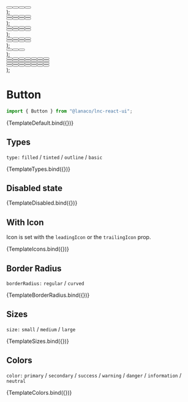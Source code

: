 
<Meta title="General/Button" component={Button} />


  <div style={{ display: "flex", gap: "16px" }}>
    <Button {...args} type={"filled"} />
    <Button {...args} type={"tinted"} />
    <Button {...args} type={"outline"} />
    <Button {...args} type={"basic"} />
  </div>
);

  <div>
    <div style={{ display: "flex", gap: "16px", marginBottom: "16px" }}>
      <Button {...args} type={"filled"} borderRadius={"regular"} />
      <Button {...args} type={"tinted"} borderRadius={"regular"} />
      <Button {...args} type={"outline"} borderRadius={"regular"} />
      <Button {...args} type={"basic"} borderRadius={"regular"} />
    </div>
    <div style={{ display: "flex", gap: "16px" }}>
      <Button
        {...args}
        type={"filled"}
        borderRadius={"curved"}
        leadingIcon="user"
      />
      <Button
        {...args}
        type={"tinted"}
        borderRadius={"curved"}
        leadingIcon="user"
      />
      <Button
        {...args}
        type={"outline"}
        borderRadius={"curved"}
        leadingIcon="user"
      />
      <Button
        {...args}
        type={"basic"}
        borderRadius={"curved"}
        leadingIcon="user"
      />
    </div>
  </div>
);

  <div>
    <div style={{ display: "flex", gap: "16px", marginBottom: "12px" }}>
      <Button {...args} leadingIcon={"user"} type={"filled"} />
      <Button {...args} leadingIcon={"user"} type={"tinted"} />
      <Button {...args} leadingIcon={"user"} type={"outline"} />
      <Button {...args} leadingIcon={"user"} type={"basic"} />
    </div>
    <div style={{ display: "flex", gap: "16px" }}>
      <Button {...args} trailingIcon={"clock"} type={"filled"} />
      <Button {...args} trailingIcon={"clock"} type={"tinted"} />
      <Button {...args} trailingIcon={"clock"} type={"outline"} />
      <Button {...args} trailingIcon={"clock"} type={"basic"} />
    </div>
  </div>
);

  <div>
    <div style={{ display: "flex", gap: "16px", marginBottom: "12px" }}>
      <Button {...args} leadingIcon={"user"} type={"filled"} />
      <Button {...args} leadingIcon={"user"} type={"tinted"} />
      <Button {...args} leadingIcon={"user"} type={"outline"} />
      <Button {...args} leadingIcon={"user"} type={"basic"} />
    </div>
    <div style={{ display: "flex", gap: "16px" }}>
      <Button
        {...args}
        trailingIcon={"clock"}
        type={"filled"}
        iconStyle={"regular"}
      />
      <Button
        {...args}
        trailingIcon={"clock"}
        type={"tinted"}
        iconStyle={"regular"}
      />
      <Button
        {...args}
        trailingIcon={"clock"}
        type={"outline"}
        iconStyle={"regular"}
      />
      <Button
        {...args}
        trailingIcon={"clock"}
        type={"basic"}
        iconStyle={"regular"}
      />
    </div>
  </div>
);

  <div style={{ display: "flex", gap: "16px" }}>
    <Button {...args} size="small" />
    <Button {...args} size="medium" />
    <Button {...args} size="large" />
  </div>
);

  <div>
    <div style={{ display: "flex", gap: "16px", marginBottom: "16px" }}>
      <Button {...args} type={"filled"} color="primary" leadingIcon={"user"} />
      <Button {...args} type={"filled"} color="secondary" />
      <Button {...args} type={"filled"} color="success" />
      <Button {...args} type={"filled"} color="warning" />
      <Button {...args} type={"filled"} color="danger" />
      <Button {...args} type={"filled"} color="information" />
      <Button
        {...args}
        type={"filled"}
        color="neutral"
        trailingIcon={"clock"}
      />
    </div>
    <div style={{ display: "flex", gap: "16px", marginBottom: "16px" }}>
      <Button {...args} type={"tinted"} color="primary" />
      <Button
        {...args}
        type={"tinted"}
        color="secondary"
        leadingIcon={"user"}
      />
      <Button {...args} type={"tinted"} color="success" />
      <Button {...args} type={"tinted"} color="warning" />
      <Button {...args} type={"tinted"} color="danger" />
      <Button
        {...args}
        type={"tinted"}
        color="information"
        trailingIcon={"clock"}
      />
      <Button {...args} type={"tinted"} color="neutral" />
    </div>
    <div style={{ display: "flex", gap: "16px", marginBottom: "16px" }}>
      <Button {...args} type={"basic"} color="primary" />
      <Button {...args} type={"basic"} color="secondary" />
      <Button {...args} type={"basic"} color="success" leadingIcon={"user"} />
      <Button {...args} type={"basic"} color="warning" />
      <Button {...args} type={"basic"} color="danger" trailingIcon={"clock"} />
      <Button {...args} type={"basic"} color="information" />
      <Button {...args} type={"basic"} color="neutral" />
    </div>
    <div style={{ display: "flex", gap: "16px" }}>
      <Button {...args} type={"outline"} color="primary" />
      <Button {...args} type={"outline"} color="secondary" />
      <Button {...args} type={"outline"} color="success" />
      <Button
        {...args}
        type={"outline"}
        color="warning"
        leadingIcon={"user"}
        trailingIcon={"clock"}
      />
      <Button {...args} type={"outline"} color="danger" />
      <Button {...args} type={"outline"} color="information" />
      <Button {...args} type={"outline"} color="neutral" />
    </div>
  </div>
);

# Button

```jsx
import { Button } from "@lanaco/lnc-react-ui";
```

<Canvas withSource="open">
  <Story
    name="Default"
    args={{
      text: "Button",
    }}
  >
    {TemplateDefault.bind({})}
  </Story>
</Canvas>

<ArgsTable story="Default" />

## Types

`type:` `filled` / `tinted` / `outline` / `basic`

<Canvas>
  <Story
    name="Types"
    args={{
      text: "Button",
    }}
  >
    {TemplateTypes.bind({})}
  </Story>
</Canvas>

## Disabled state

<Canvas>
  <Story
    name="Disabled"
    args={{
      disabled: true,
      text: "Button",
      iconStyle: "solid",
    }}
  >
    {TemplateDisabled.bind({})}
  </Story>
</Canvas>

## With Icon

Icon is set with the `leadingIcon` or the `trailingIcon` prop.

<Canvas>
  <Story
    name="With Icon"
    args={{
      text: "Button",
    }}
  >
    {TemplateIcons.bind({})}
  </Story>
</Canvas>

## Border Radius

`borderRadius:` `regular` / `curved`

<Canvas>
  <Story
    name="Border Radius"
    args={{
      text: "Button",
    }}
  >
    {TemplateBorderRadius.bind({})}
  </Story>
</Canvas>

## Sizes

`size:` `small` / `medium` / `large`

<Canvas>
  <Story
    name="Sizes"
    args={{
      text: "Button",
    }}
  >
    {TemplateSizes.bind({})}
  </Story>
</Canvas>

## Colors

`color:` `primary` / `secondary` / `success` / `warning` / `danger` / `information` / `neutral`

<Canvas>
  <Story
    name="Colors"
    args={{
      text: "Button",
    }}
  >
    {TemplateColors.bind({})}
  </Story>
</Canvas>
